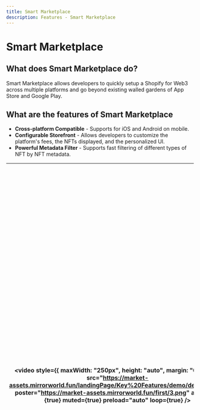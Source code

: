 ```yaml
---
title: Smart Marketplace
description: Features - Smart Marketplace
---
```


# Smart Marketplace

## What does Smart Marketplace do?

Smart Marketplace allows developers to quickly setup a Shopify for Web3 across
multiple platforms and go beyond existing walled gardens of App Store and Google
Play.

## What are the features of Smart Marketplace

- **Cross-platform Compatible** - Supports for iOS and Android on mobile.
- **Configurable Storefront** - Allows developers to customize the platform's
  fees, the NFTs displayed, and the personalized UI.
- **Powerful Metadata Filter** - Supports fast filtering of different types of
  NFT by NFT metadata.

| <video style={{ maxWidth: "250px", height: "auto", margin: "0 auto" }} src="https://market-assets.mirrorworld.fun/landingPage/Key%20Features/demo/demo3.mp4" poster="https://market-assets.mirrorworld.fun/first/3.png" autoPlay={true} muted={true} preload="auto" loop={true} /> | In [Mirrors Jump](/showcase/games/mirrors-jump), we used the Smart Marketplace to quickly build our own in-game marketplace where players can sell or buy their favorite NFTs. The core NFTs in Mirrors Jump are characters, so players can sell these character NFTs of varying rarity on the marketplace at different prices. <br /><br /> Developers can personalize their own marketplace, for example, they can set which NFT collections to display and the commission of the platform. Allowing players to exchange in-game items freely, this not only adds interesting gameplay for players, but also allows developers to make some profit. |
| ---------------------------------------------------------------------------------------------------------------------------------------------------------------------------------------------------------------------------------------------------------------------------------- | ----------------------------------------------------------------------------------------------------------------------------------------------------------------------------------------------------------------------------------------------------------------------------------------------------------------------------------------------------------------------------------------------------------------------------------------------------------------------------------------------------------------------------------------------------------------------------------------------------------------------------------------------------- |
